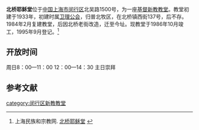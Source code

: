 '''北桥耶稣堂'''位于[[中国|中国]][[上海市|上海市]][[闵行区|闵行区]]北吴路1500号，为一座[[基督新教|基督新教]][[教堂|教堂]]。教堂初建于1933年，初建时属[[卫理公会|卫理公会]]，归普北牧区，在北桥镇西街137号，后不存。1984年2月复建教堂，后因北桥老街改造，迁至今址。现教堂于1986年10月竣工，1995年9月登记。<ref>上海民族和宗教网. [http://www.shmzw.gov.cn/gb/mzw/shzj/zjcs/userobject8ai1099.html 北桥耶稣堂] {{Wayback|url=http://www.shmzw.gov.cn/gb/mzw/shzj/zjcs/userobject8ai1099.html |date=20140404111107 }}</ref>

==开放时间==
周日8：00—11：00  12：00—14：30 主日崇拜

==参考文献==
{{reflist}}

[[category:闵行区新教教堂|category:闵行区新教教堂]]